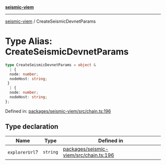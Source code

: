 [**seismic-viem**](/seismic-viem/README.mdx)

---

[seismic-viem](/seismic-viem/globals.mdx) / CreateSeismicDevnetParams

# Type Alias: CreateSeismicDevnetParams

```ts
type CreateSeismicDevnetParams = object &
  | {
  node: number;
  nodeHost: string;
 }
  | {
  node: number;
  nodeHost: string;
};
```

Defined in: [packages/seismic-viem/src/chain.ts:196](https://github.com/SeismicSystems/seismic-client/blob/fe4ea18662b9b9725dc8d15ad03bde6f01c024a3/packages/seismic-viem/src/chain.ts#L196)

## Type declaration

| Name           | Type     | Defined in                                                                                                                                                                       |
| -------------- | -------- | -------------------------------------------------------------------------------------------------------------------------------------------------------------------------------- |
| `explorerUrl`? | `string` | [packages/seismic-viem/src/chain.ts:196](https://github.com/SeismicSystems/seismic-client/blob/fe4ea18662b9b9725dc8d15ad03bde6f01c024a3/packages/seismic-viem/src/chain.ts#L196) |
